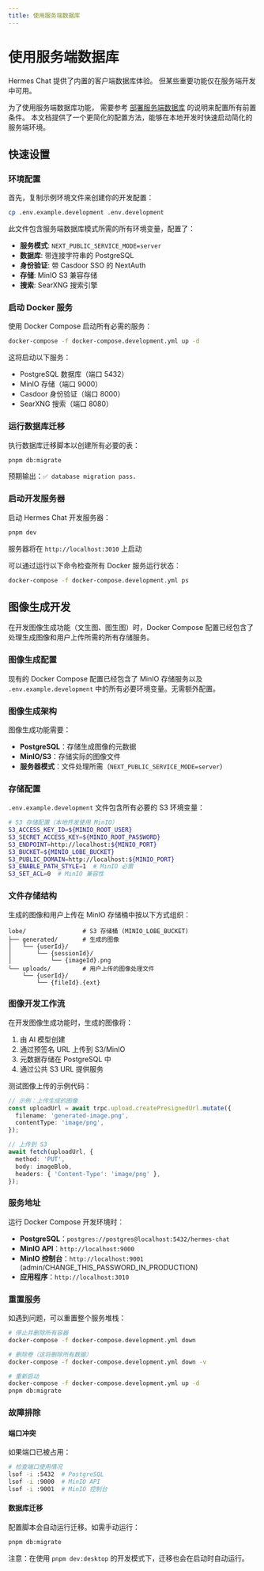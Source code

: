 ```yaml
---
title: 使用服务端数据库
---
```


# 使用服务端数据库

Hermes Chat 提供了内置的客户端数据库体验。
但某些重要功能仅在服务端开发中可用。

为了使用服务端数据库功能，
需要参考 [部署服务端数据库](https://hermes.chat/docs/self-hosting/server-database) 的说明来配置所有前置条件。
本文档提供了一个更简化的配置方法，能够在本地开发时快速启动简化的服务端环境。

## 快速设置

### 环境配置

首先，复制示例环境文件来创建你的开发配置：

```bash
cp .env.example.development .env.development
```

此文件包含服务端数据库模式所需的所有环境变量，配置了：

- **服务模式**: `NEXT_PUBLIC_SERVICE_MODE=server`
- **数据库**: 带连接字符串的 PostgreSQL
- **身份验证**: 带 Casdoor SSO 的 NextAuth
- **存储**: MinIO S3 兼容存储
- **搜索**: SearXNG 搜索引擎

### 启动 Docker 服务

使用 Docker Compose 启动所有必需的服务：

```bash
docker-compose -f docker-compose.development.yml up -d
```

这将启动以下服务：

- PostgreSQL 数据库（端口 5432）
- MinIO 存储（端口 9000）
- Casdoor 身份验证（端口 8000）
- SearXNG 搜索（端口 8080）

### 运行数据库迁移

执行数据库迁移脚本以创建所有必要的表：

```bash
pnpm db:migrate
```

预期输出：`✅ database migration pass.`

### 启动开发服务器

启动 Hermes Chat 开发服务器：

```bash
pnpm dev
```

服务器将在 `http://localhost:3010` 上启动

可以通过运行以下命令检查所有 Docker 服务运行状态：

```bash
docker-compose -f docker-compose.development.yml ps
```

## 图像生成开发

在开发图像生成功能（文生图、图生图）时，Docker Compose 配置已经包含了处理生成图像和用户上传所需的所有存储服务。

### 图像生成配置

现有的 Docker Compose 配置已经包含了 MinIO 存储服务以及 `.env.example.development` 中的所有必要环境变量。无需额外配置。

### 图像生成架构

图像生成功能需要：

- **PostgreSQL**：存储生成图像的元数据
- **MinIO/S3**：存储实际的图像文件
- **服务器模式**：文件处理所需（`NEXT_PUBLIC_SERVICE_MODE=server`）

### 存储配置

`.env.example.development` 文件包含所有必要的 S3 环境变量：

```bash
# S3 存储配置（本地开发使用 MinIO）
S3_ACCESS_KEY_ID=${MINIO_ROOT_USER}
S3_SECRET_ACCESS_KEY=${MINIO_ROOT_PASSWORD}
S3_ENDPOINT=http://localhost:${MINIO_PORT}
S3_BUCKET=${MINIO_LOBE_BUCKET}
S3_PUBLIC_DOMAIN=http://localhost:${MINIO_PORT}
S3_ENABLE_PATH_STYLE=1  # MinIO 必需
S3_SET_ACL=0  # MinIO 兼容性
```

### 文件存储结构

生成的图像和用户上传在 MinIO 存储桶中按以下方式组织：

```
lobe/                # S3 存储桶 (MINIO_LOBE_BUCKET)
├── generated/       # 生成的图像
│   └── {userId}/
│       └── {sessionId}/
│           └── {imageId}.png
└── uploads/         # 用户上传的图像处理文件
    └── {userId}/
        └── {fileId}.{ext}
```

### 图像开发工作流

在开发图像生成功能时，生成的图像将：

1. 由 AI 模型创建
2. 通过预签名 URL 上传到 S3/MinIO
3. 元数据存储在 PostgreSQL 中
4. 通过公共 S3 URL 提供服务

测试图像上传的示例代码：

```typescript
// 示例：上传生成的图像
const uploadUrl = await trpc.upload.createPresignedUrl.mutate({
  filename: 'generated-image.png',
  contentType: 'image/png',
});

// 上传到 S3
await fetch(uploadUrl, {
  method: 'PUT',
  body: imageBlob,
  headers: { 'Content-Type': 'image/png' },
});
```

### 服务地址

运行 Docker Compose 开发环境时：

- **PostgreSQL**：`postgres://postgres@localhost:5432/hermes-chat`
- **MinIO API**：`http://localhost:9000`
- **MinIO 控制台**：`http://localhost:9001` (admin/CHANGE\_THIS\_PASSWORD\_IN\_PRODUCTION)
- **应用程序**：`http://localhost:3010`

### 重置服务

如遇到问题，可以重置整个服务堆栈：

```bash
# 停止并删除所有容器
docker-compose -f docker-compose.development.yml down

# 删除卷（这将删除所有数据）
docker-compose -f docker-compose.development.yml down -v

# 重新启动
docker-compose -f docker-compose.development.yml up -d
pnpm db:migrate
```

### 故障排除

#### 端口冲突

如果端口已被占用：

```bash
# 检查端口使用情况
lsof -i :5432  # PostgreSQL
lsof -i :9000  # MinIO API
lsof -i :9001  # MinIO 控制台
```

#### 数据库迁移

配置脚本会自动运行迁移。如需手动运行：

```bash
pnpm db:migrate
```

注意：在使用 `pnpm dev:desktop` 的开发模式下，迁移也会在启动时自动运行。
